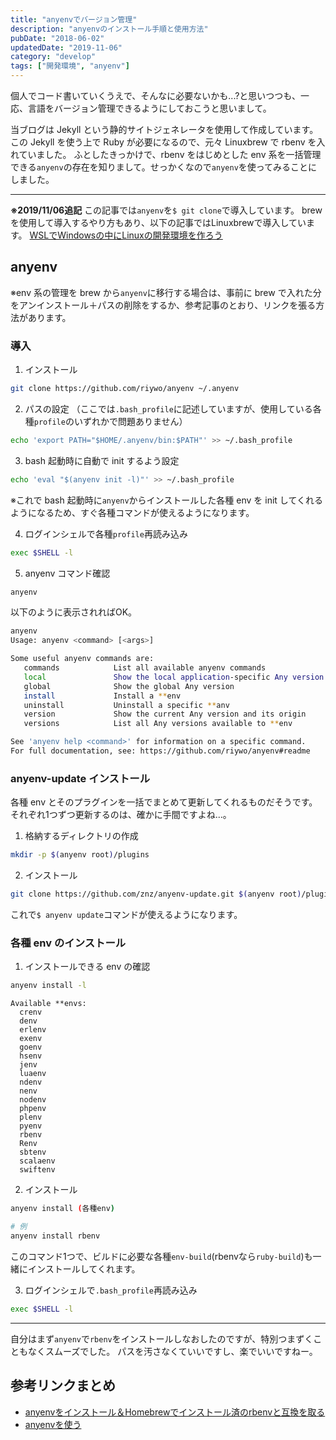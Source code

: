 ```yaml
---
title: "anyenvでバージョン管理"
description: "anyenvのインストール手順と使用方法"
pubDate: "2018-06-02"
updatedDate: "2019-11-06"
category: "develop"
tags: ["開発環境", "anyenv"]
---
```


個人でコード書いていくうえで、そんなに必要ないかも...?と思いつつも、一応、言語をバージョン管理できるようにしておこうと思いまして。

当ブログは Jekyll という静的サイトジェネレータを使用して作成しています。
この Jekyll を使う上で Ruby が必要になるので、元々 Linuxbrew で rbenv を入れていました。
ふとしたきっかけで、rbenv をはじめとした env 系を一括管理できる`anyenv`の存在を知りまして。せっかくなので`anyenv`を使ってみることにしました。

---

**※2019/11/06追記**
この記事では`anyenv`を`$ git clone`で導入しています。
brewを使用して導入するやり方もあり、以下の記事ではLinuxbrewで導入しています。
[WSLでWindowsの中にLinuxの開発環境を作ろう](/posts/2019-09-26-wsl-develop)

## anyenv
※env 系の管理を brew から`anyenv`に移行する場合は、事前に brew で入れた分をアンインストール＋パスの削除をするか、参考記事のとおり、リンクを張る方法があります。

### 導入

1. インストール
```bash
git clone https://github.com/riywo/anyenv ~/.anyenv
```

2. パスの設定
（ここでは`.bash_profile`に記述していますが、使用している各種`profile`のいずれかで問題ありません）
```bash
echo 'export PATH="$HOME/.anyenv/bin:$PATH"' >> ~/.bash_profile
```


3. bash 起動時に自動で init するよう設定
```bash
echo 'eval "$(anyenv init -l)"' >> ~/.bash_profile
```
※これで bash 起動時に`anyenv`からインストールした各種 env を init してくれるようになるため、すぐ各種コマンドが使えるようになります。

4. ログインシェルで各種`profile`再読み込み
```bash
exec $SHELL -l
```

5. anyenv コマンド確認
```bash
anyenv
```
以下のように表示されればOK。

```bash
anyenv
Usage: anyenv <command> [<args>]

Some useful anyenv commands are:
   commands            List all available anyenv commands
   local               Show the local application-specific Any version
   global              Show the global Any version
   install             Install a **env
   uninstall           Uninstall a specific **anv
   version             Show the current Any version and its origin
   versions            List all Any versions available to **env

See 'anyenv help <command>' for information on a specific command.
For full documentation, see: https://github.com/riywo/anyenv#readme
```

### anyenv-update インストール
各種 env とそのプラグインを一括でまとめて更新してくれるものだそうです。
それぞれ1つずつ更新するのは、確かに手間ですよね...。

1. 格納するディレクトリの作成
```bash
mkdir -p $(anyenv root)/plugins
```

2. インストール
```bash
git clone https://github.com/znz/anyenv-update.git $(anyenv root)/plugins/anyenv-update
```
これで`$ anyenv update`コマンドが使えるようになります。

### 各種 env のインストール
1. インストールできる env の確認
```bash
anyenv install -l
```

```bash:インストールできる一覧
Available **envs:
  crenv
  denv
  erlenv
  exenv
  goenv
  hsenv
  jenv
  luaenv
  ndenv
  nenv
  nodenv
  phpenv
  plenv
  pyenv
  rbenv
  Renv
  sbtenv
  scalaenv
  swiftenv
```

2. インストール
```bash
anyenv install (各種env)

# 例
anyenv install rbenv
```

このコマンド1つで、ビルドに必要な各種`env-build`(rbenvなら`ruby-build`)も一緒にインストールしてくれます。

3. ログインシェルで`.bash_profile`再読み込み
```bash
exec $SHELL -l
```

---
自分はまず`anyenv`で`rbenv`をインストールしなおしたのですが、特別つまずくこともなくスムーズでした。
パスを汚さなくていいですし、楽でいいですねー。

## 参考リンクまとめ
- [anyenvをインストール＆Homebrewでインストール済のrbenvと互換を取る](http://d.hatena.ne.jp/riocampos+tech/20141019/install_anyenv)
- [anyenvを使う](https://qiita.com/zaburo/items/8ac16133c3823c6e6ad6)
